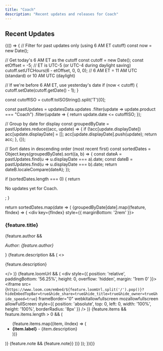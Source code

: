 ```yaml
---
title: "Coach"
description: "Recent updates and releases for Coach"
---
```



## Recent Updates

{(() => {
  // Filter for past updates only (using 6 AM ET cutoff)
  const now = new Date();
  
  // Get today's 6 AM ET as the cutoff
  const cutoff = new Date();
  const etOffset = -5; // ET is UTC-5 (or UTC-4 during daylight saving)
  cutoff.setUTCHours(6 - etOffset, 0, 0, 0); // 6 AM ET = 11 AM UTC (standard) or 10 AM UTC (daylight)
  
  // If we're before 6 AM ET, use yesterday's date
  if (now < cutoff) {
    cutoff.setDate(cutoff.getDate() - 1);
  }
  
  const cutoffISO = cutoff.toISOString().split('T')[0];
  
  const pastUpdates = updatesData.updates
    .filter(update => update.product === "Coach")
    .filter(update => {
      return update.date <= cutoffISO;
    });
  
  // Group by date for display
  const groupedByDate = pastUpdates.reduce((acc, update) => {
    if (!acc[update.displayDate]) acc[update.displayDate] = [];
    acc[update.displayDate].push(update);
    return acc;
  }, {});
  
  // Sort dates in descending order (most recent first)
  const sortedDates = Object.keys(groupedByDate).sort((a, b) => {
    const dateA = pastUpdates.find(u => u.displayDate === a).date;
    const dateB = pastUpdates.find(u => u.displayDate === b).date;
    return dateB.localeCompare(dateA);
  });
  
  if (sortedDates.length === 0) {
    return <p>No updates yet for Coach.</p>;
  }
  
  return sortedDates.map(date => (
    <Update key={date} label={date}>
      {groupedByDate[date].map((feature, fIndex) => (
        <div key={fIndex} style={{ marginBottom: '2rem' }}>
          <h3>{feature.title}</h3>
          {feature.author && <p><em>Author: {feature.author}</em></p>}
          {feature.description && (
            <>
              <br />
              <p>{feature.description}</p>
            </>
          )}
          {feature.loomUrl && (
            <div style={{ position: 'relative', paddingBottom: '56.25%', height: 0, overflow: 'hidden', margin: '1rem 0' }}>
              <iframe 
                src={`https://www.loom.com/embed/${feature.loomUrl.split('/').pop()}?hideEmbedTopBar=true&hide_share=true&hide_title=true&hide_owner=true&hide_speed=true`}
                frameBorder="0"
                webkitallowfullscreen 
                mozallowfullscreen 
                allowFullScreen
                style={{ position: 'absolute', top: 0, left: 0, width: '100%', height: '100%', borderRadius: '8px' }}
              />
            </div>
          )}
          {feature.items && feature.items.length > 0 && (
            <ul>
              {feature.items.map((item, iIndex) => (
                <li key={iIndex}>
                  <strong>{item.label}</strong> - {item.description}
                </li>
              ))}
            </ul>
          )}
          {feature.note && <Note>{feature.note}</Note>}
        </div>
      ))}
    </Update>
  ));
})()}